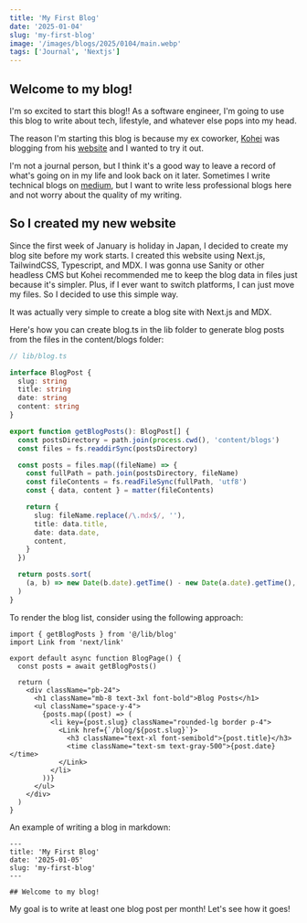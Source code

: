```yaml
---
title: 'My First Blog'
date: '2025-01-04'
slug: 'my-first-blog'
image: '/images/blogs/2025/0104/main.webp'
tags: ['Journal', 'Nextjs']
---
```


## Welcome to my blog!

I'm so excited to start this blog!! As a software engineer, I'm going to use
this blog to write about tech, lifestyle, and whatever else pops into my head.

The reason I'm starting this blog is because my ex coworker,
[Kohei](https://github.com/tofujlg) was blogging from his
[website](https://www.jujekebab.com/) and I wanted to try it out.

I'm not a journal person, but I think it's a good way to leave a record of
what's going on in my life and look back on it later. Sometimes I write
technical blogs on [medium](https://medium.com/@jukemori), but I want to write
less professional blogs here and not worry about the quality of my writing.

## So I created my new website

Since the first week of January is holiday in Japan, I decided to create my blog
site before my work starts. I created this website using Next.js, TailwindCSS,
Typescript, and MDX. I was gonna use Sanity or other headless CMS but Kohei
recommended me to keep the blog data in files just because it's simpler. Plus,
if I ever want to switch platforms, I can just move my files. So I decided to
use this simple way.

It was actually very simple to create a blog site with Next.js and MDX.

Here's how you can create blog.ts in the lib folder to generate blog posts from
the files in the content/blogs folder:

```ts
// lib/blog.ts

interface BlogPost {
  slug: string
  title: string
  date: string
  content: string
}

export function getBlogPosts(): BlogPost[] {
  const postsDirectory = path.join(process.cwd(), 'content/blogs')
  const files = fs.readdirSync(postsDirectory)

  const posts = files.map((fileName) => {
    const fullPath = path.join(postsDirectory, fileName)
    const fileContents = fs.readFileSync(fullPath, 'utf8')
    const { data, content } = matter(fileContents)

    return {
      slug: fileName.replace(/\.mdx$/, ''),
      title: data.title,
      date: data.date,
      content,
    }
  })

  return posts.sort(
    (a, b) => new Date(b.date).getTime() - new Date(a.date).getTime(),
  )
}
```

To render the blog list, consider using the following approach:

```tsx
import { getBlogPosts } from '@/lib/blog'
import Link from 'next/link'

export default async function BlogPage() {
  const posts = await getBlogPosts()

  return (
    <div className="pb-24">
      <h1 className="mb-8 text-3xl font-bold">Blog Posts</h1>
      <ul className="space-y-4">
        {posts.map((post) => (
          <li key={post.slug} className="rounded-lg border p-4">
            <Link href={`/blog/${post.slug}`}>
              <h3 className="text-xl font-semibold">{post.title}</h3>
              <time className="text-sm text-gray-500">{post.date}</time>
            </Link>
          </li>
        ))}
      </ul>
    </div>
  )
}
```

An example of writing a blog in markdown:

```mdx
---
title: 'My First Blog'
date: '2025-01-05'
slug: 'my-first-blog'
---

## Welcome to my blog!
```

My goal is to write at least one blog post per month! Let's see how it goes!
